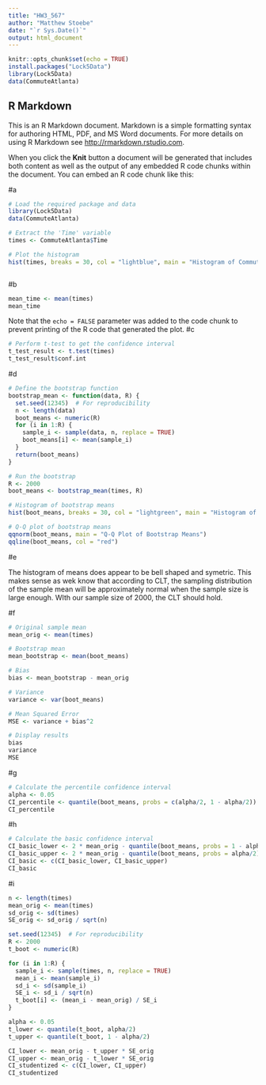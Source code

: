 ```yaml
---
title: "HW3_567"
author: "Matthew Stoebe"
date: "`r Sys.Date()`"
output: html_document
---
```


```r
knitr::opts_chunk$set(echo = TRUE)
install.packages("Lock5Data")
library(Lock5Data)
data(CommuteAtlanta)
```

## R Markdown

This is an R Markdown document. Markdown is a simple formatting syntax for authoring HTML, PDF, and MS Word documents. For more details on using R Markdown see <http://rmarkdown.rstudio.com>.

When you click the **Knit** button a document will be generated that includes both content as well as the output of any embedded R code chunks within the document. You can embed an R code chunk like this:

#a
```r
# Load the required package and data
library(Lock5Data)
data(CommuteAtlanta)

# Extract the 'Time' variable
times <- CommuteAtlanta$Time

# Plot the histogram
hist(times, breaks = 30, col = "lightblue", main = "Histogram of Commute Times", xlab = "Commute Time (minutes)")



```
#b
```r
mean_time <- mean(times)
mean_time

```

Note that the `echo = FALSE` parameter was added to the code chunk to prevent printing of the R code that generated the plot.
#c
```r
# Perform t-test to get the confidence interval
t_test_result <- t.test(times)
t_test_result$conf.int


```

#d
```r
# Define the bootstrap function
bootstrap_mean <- function(data, R) {
  set.seed(12345)  # For reproducibility
  n <- length(data)
  boot_means <- numeric(R)
  for (i in 1:R) {
    sample_i <- sample(data, n, replace = TRUE)
    boot_means[i] <- mean(sample_i)
  }
  return(boot_means)
}

# Run the bootstrap
R <- 2000
boot_means <- bootstrap_mean(times, R)

# Histogram of bootstrap means
hist(boot_means, breaks = 30, col = "lightgreen", main = "Histogram of Bootstrap Means", xlab = "Bootstrap Means")

# Q-Q plot of bootstrap means
qqnorm(boot_means, main = "Q-Q Plot of Bootstrap Means")
qqline(boot_means, col = "red")

```
#e

The histogram of means does appear to be bell shaped and symetric. This makes sense as wek know that according to CLT, the sampling distribution of the sample mean will be approximately normal when the sample size is large enough. WIth our sample size of 2000, the CLT should hold. 

#f
```r
# Original sample mean
mean_orig <- mean(times)

# Bootstrap mean
mean_bootstrap <- mean(boot_means)

# Bias
bias <- mean_bootstrap - mean_orig

# Variance
variance <- var(boot_means)

# Mean Squared Error
MSE <- variance + bias^2

# Display results
bias
variance
MSE

```
#g
```r
# Calculate the percentile confidence interval
alpha <- 0.05
CI_percentile <- quantile(boot_means, probs = c(alpha/2, 1 - alpha/2))
CI_percentile

```
#h
```r
# Calculate the basic confidence interval
CI_basic_lower <- 2 * mean_orig - quantile(boot_means, probs = 1 - alpha/2)
CI_basic_upper <- 2 * mean_orig - quantile(boot_means, probs = alpha/2)
CI_basic <- c(CI_basic_lower, CI_basic_upper)
CI_basic

```
#i
```r
n <- length(times)
mean_orig <- mean(times)
sd_orig <- sd(times)
SE_orig <- sd_orig / sqrt(n)

set.seed(12345)  # For reproducibility
R <- 2000
t_boot <- numeric(R)

for (i in 1:R) {
  sample_i <- sample(times, n, replace = TRUE)
  mean_i <- mean(sample_i)
  sd_i <- sd(sample_i)
  SE_i <- sd_i / sqrt(n)
  t_boot[i] <- (mean_i - mean_orig) / SE_i
}

alpha <- 0.05
t_lower <- quantile(t_boot, alpha/2)
t_upper <- quantile(t_boot, 1 - alpha/2)

CI_lower <- mean_orig - t_upper * SE_orig
CI_upper <- mean_orig - t_lower * SE_orig
CI_studentized <- c(CI_lower, CI_upper)
CI_studentized


```

